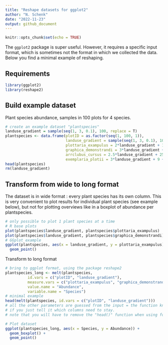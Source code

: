```yaml
---
title: "Reshape datasets for ggplot2"
author: "N. Schenk"
date: "2022-11-23"
output: github_document
---
```


```r
knitr::opts_chunk$set(echo = TRUE)
```

The `ggplot2` package is super useful. However, it requires a specific input format, which is sometimes not the format in which we collected the data. Below you find a minimal example of reshaping.

## Requirements
```r
library(ggplot2)
library(reshape2)
```


## Build example dataset
Plant species abundance, samples in 100 plots for 4 species.
```r
# create an example dataset "plantspecies"
landuse_gradient = sample(seq(1, 3, 0.1), 100, replace = T)
plantspecies <- data.frame(plotID = as.factor(seq(1, 100, 1)),
                           landuse_gradient = sample(seq(1, 3, 0.1), 100, replace = T),
                           plottaria_exampulus = 2*landuse_gradient + 12 + rnorm(100, mean = 12/3, sd = 12/0.5),
                           graphica_demonstrandi = 3*landuse_gradient + 8 + rnorm(100, mean = 8/2, sd = 8/1),
                           arrclubus_cursus = 2.5*landuse_gradient + 25 + rnorm(100, mean = 25/2, sd = 25/2),
                           exemplaria_plotii = 3*landuse_gradient + 9 + rnorm(100, mean = 9/2, sd = 9/0.8))
head(plantspecies)
rm(landuse_gradient)
```

## Transform from wide to long format

The dataset is in wide format : every plant species has its own column. This is very convenient to plot results for individual plant species (see example below), but not for plotting overviews like in a boxplot of abundance per plantspecies.
```r
# only possible to plot 1 plant species at a time
# R base plots
plot(plantspecies$landuse_gradient, plantspecies$plottaria_exampulus)
plot(plantspecies$landuse_gradient, plantspecies$graphica_demonstrandi)
# GGplot example
ggplot(plantspecies, aes(x = landuse_gradient, y = plottaria_exampulus)) +
  geom_point()
```

Transform to long format
```r
# bring to ggplot format, using the package reshape2
plantspecies_long <- melt(plantspecies, 
          id.vars = c("plotID", "landuse_gradient"),
          measure.vars = c("plottaria_exampulus", "graphica_demonstrandi", "arrclubus_cursus", "exemplaria_plotii"),
          value.name = "Abundance",
          variable.name = "Species")
# minimal example
head(melt(plantspecies, id.vars = c("plotID", "landuse_gradient")))
# all the other parameters are guessed from the input = the function knows itself what to do
# if you just tell it which columns need to stay.
# note that you will have to remove the "head()" function when using for your own data

# Plot dataset
ggplot(plantspecies_long, aes(x = Species, y = Abundance)) +
  geom_boxplot() +
  geom_point()
```
